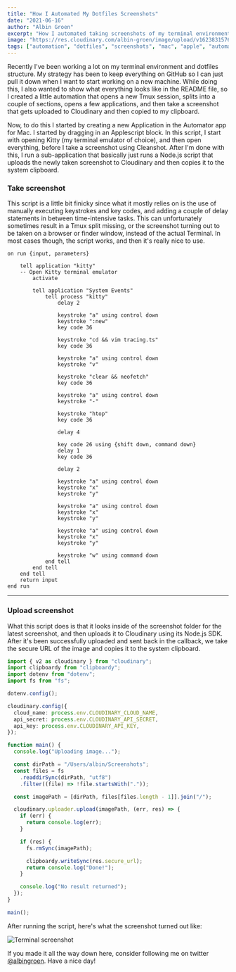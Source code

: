 ```yaml
---
title: "How I Automated My Dotfiles Screenshots"
date: "2021-06-16"
author: "Albin Groen"
excerpt: "How I automated taking screenshots of my terminal environment"
image: "https://res.cloudinary.com/albin-groen/image/upload/v1623831576/terminal-screenshots-thumbnail_rwca9e.png"
tags: ["automation", "dotfiles", "screenshots", "mac", "apple", "automator"]
---
```


Recently I've been working a lot on my terminal environment and dotfiles structure. My strategy has been to keep everything on GitHub so I can just pull it down when I want to start working on a new machine. While doing this, I also wanted to show what everything looks like in the README file, so I created a little automation that opens a new Tmux session, splits into a couple of sections, opens a few applications, and then take a screenshot that gets uploaded to Cloudinary and then copied to my clipboard.

Now, to do this I started by creating a new Application in the Automator app for Mac. I started by dragging in an Applescript block. In this script, I start with opening Kitty (my terminal emulator of choice), and then open everything, before I take a screenshot using Cleanshot. After I'm done with this, I run a sub-application that basically just runs a Node.js script that uploads the newly taken screenshot to Cloudinary and then copies it to the system clipboard.

### Take screenshot

This script is a little bit finicky since what it mostly relies on is the use of manually executing keystrokes and key codes, and adding a couple of delay statements in between time-intensive tasks. This can unfortunately sometimes result in a Tmux split missing, or the screenshot turning out to be taken on a browser or finder window, instead of the actual Terminal. In most cases though, the script works, and then it's really nice to use.

```applescript
on run {input, parameters}

	tell application "kitty"
    -- Open Kitty terminal emulator
		activate

		tell application "System Events"
			tell process "kitty"
				delay 2

				keystroke "a" using control down
				keystroke ":new"
				key code 36

				keystroke "cd && vim tracing.ts"
				key code 36

				keystroke "a" using control down
				keystroke "v"

				keystroke "clear && neofetch"
				key code 36

				keystroke "a" using control down
				keystroke "-"

				keystroke "htop"
				key code 36

				delay 4

				key code 26 using {shift down, command down}
				delay 1
				key code 36

				delay 2

				keystroke "a" using control down
				keystroke "x"
				keystroke "y"

				keystroke "a" using control down
				keystroke "x"
				keystroke "y"

				keystroke "a" using control down
				keystroke "x"
				keystroke "y"

				keystroke "w" using command down
			end tell
		end tell
	end tell
	return input
end run
```

---

### Upload screenshot

What this script does is that it looks inside of the screenshot folder for the latest screenshot, and then uploads it to Cloudinary using its Node.js SDK. After it's been successfully uploaded and sent back in the callback, we take the secure URL of the image and copies it to the system clipboard.

```typescript
import { v2 as cloudinary } from "cloudinary";
import clipboardy from "clipboardy";
import dotenv from "dotenv";
import fs from "fs";

dotenv.config();

cloudinary.config({
  cloud_name: process.env.CLOUDINARY_CLOUD_NAME,
  api_secret: process.env.CLOUDINARY_API_SECRET,
  api_key: process.env.CLOUDINARY_API_KEY,
});

function main() {
  console.log("Uploading image...");

  const dirPath = "/Users/albin/Screenshots";
  const files = fs
    .readdirSync(dirPath, "utf8")
    .filter((file) => !file.startsWith("."));

  const imagePath = [dirPath, files[files.length - 1]].join("/");

  cloudinary.uploader.upload(imagePath, (err, res) => {
    if (err) {
      return console.log(err);
    }

    if (res) {
      fs.rmSync(imagePath);

      clipboardy.writeSync(res.secure_url);
      return console.log("Done!");
    }

    console.log("No result returned");
  });
}

main();
```

After running the script, here's what the screenshot turned out like:

![Terminal screenshot](https://res.cloudinary.com/albin-groen/image/upload/v1623830346/qkcqxm4w8miyqea7rnlv.png)

If you made it all the way down here, consider following me on twitter [@albingroen](https://twitter.com/albingroen). Have a nice day!
